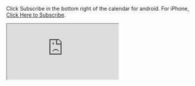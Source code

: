 Click Subscribe in the bottom right of the calendar for android. For iPhone, [Click Here to Subscribe]("https://calendar.google.com/calendar/ical/t1s0l2ucm1fl084olhmj69pme8%40group.calendar.google.com/public/basic.ics).

<iframe
  title="Rocky Gorge Team Calendar"
  src="https://calendar.google.com/calendar/embed?src=t1s0l2ucm1fl084olhmj69pme8%40group.calendar.google.com&ctz=America%2FNew_York&showTitle=0"
  style={{
    border: 0,
    width: 800,
    height: 600,
    frameborder: 0,
    scrolling: "no"
  }}
/>